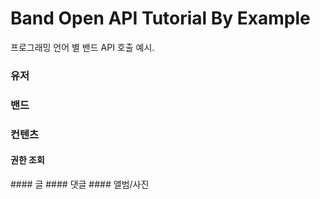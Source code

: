 
# Band Open API Tutorial By Example

프로그래밍 언어 별 밴드 API 호출 예시.<br/>

### 유저
<Cards>
  <Card title="사용자 정보 조회 예시" href="/examples/get_user_information"></Card>
</Cards>

### 밴드

<Cards>
  <Card title="밴드 목록 조회 예시" href="/examples/get_bands"></Card>
</Cards>

### 컨텐츠
#### 권한 조회
<Cards>
  <Card title="쓰기/삭제 권한 조회 예시" href="/examples/get_post_permission"></Card>
</Cards>
#### 글
<Cards>
  <Card title="글 목록 조회 예시" href="/examples/get_posts"></Card>
  <Card title="글 상세 조회 예시" href="/examples/get_post"></Card>
  <Card title="글 쓰기 예시" href="/examples/write_post"></Card>
  <Card title="글 삭제 예시" href="/examples/remove_post"></Card>
</Cards>
#### 댓글
<Cards>
  <Card title="댓글 목록 조회 예시" href="/examples/get_comments"></Card>
  <Card title="댓글 작성 예시" href="/examples/write_comments"></Card>
  <Card title="댓글 삭제 예시" href="/examples/remove_comments"></Card>
</Cards>
#### 앨범/사진
<Cards>
  <Card title="앨범 목록 조회 예시" href="/examples/get_albums"></Card>
  <Card title="사진 목록 조회 예시" href="/examples/get_photos"></Card>
</Cards>
